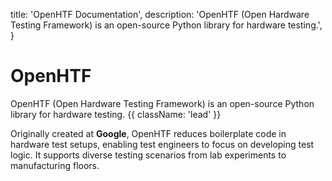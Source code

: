 
  title: 'OpenHTF Documentation',
  description:
    'OpenHTF (Open Hardware Testing Framework) is an open-source Python library for hardware testing.',
}

<HeroPattern />

# OpenHTF

OpenHTF (Open Hardware Testing Framework) is an open-source Python library for hardware testing. {{ className: 'lead' }}

Originally created at **Google**, OpenHTF reduces boilerplate code in hardware test setups, enabling test engineers to focus on developing test logic. It supports diverse testing scenarios from lab experiments to manufacturing floors.

<Resources />
